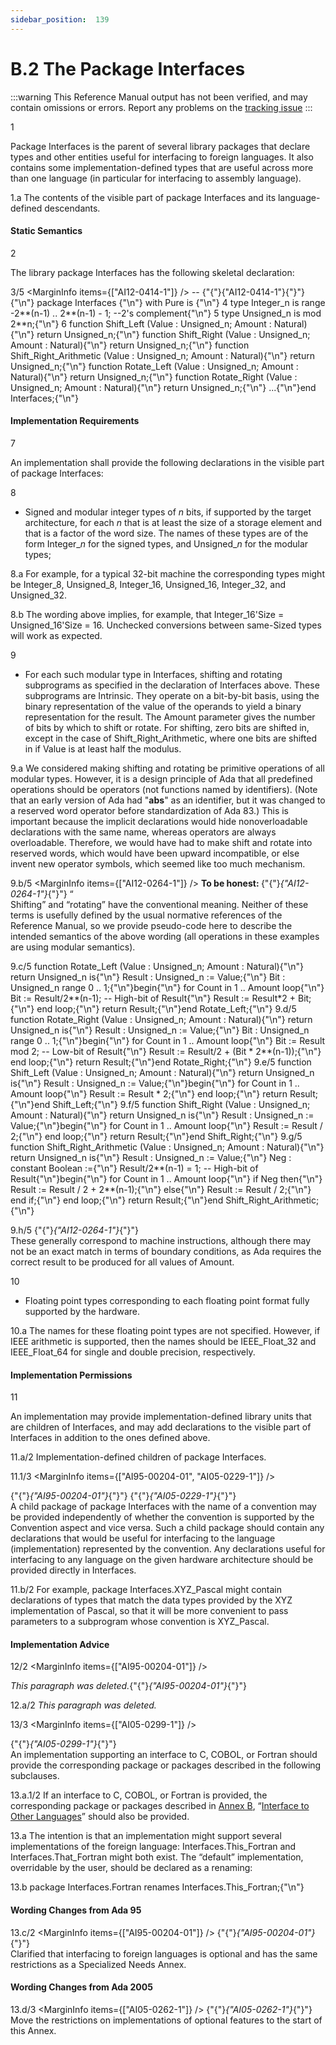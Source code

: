 ```yaml
---
sidebar_position:  139
---
```


# B.2 The Package Interfaces

:::warning
This Reference Manual output has not been verified,
and may contain omissions or errors.
Report any problems on the [tracking issue](https://github.com/ada-lang-io/ada-lang-io/issues/20)
:::


<MarginText>1</MarginText>
<p>Package Interfaces is the parent of several library packages that declare types and other entities useful for interfacing to foreign languages. It also contains some implementation-defined types that are useful across more than one language (in particular for interfacing to assembly language). <br /></p>

<MarginText>1.a</MarginText>
<Admonition type="aarm" aarm="implementation-defined" title="Implementation defined: ">
<strong></strong>The contents of the visible part of package Interfaces and its language-defined descendants.<br /></Admonition>


#### Static Semantics

<MarginText>2</MarginText>
<p>The library package Interfaces has the following skeletal declaration: <br /></p>

<MarginText>3/5</MarginText>
<MarginInfo items={["AI12-0414-1"]} /><CodeBlock language="ada">
--  {"{"}{"AI12-0414-1"}{"}"}{"\n"} package Interfaces {"\n"}   with  Pure is {"\n"}
<MarginText>4</MarginText>
   type Integer_n is range -2**(n-1) .. 2**(n-1) - 1;  --2's complement{"\n"}
<MarginText>5</MarginText>
   type Unsigned_n is mod 2**n;{"\n"}
<MarginText>6</MarginText>
   function Shift_Left  (Value : Unsigned_n; Amount : Natural){"\n"}      return Unsigned_n;{"\n"}   function Shift_Right (Value : Unsigned_n; Amount : Natural){"\n"}      return Unsigned_n;{"\n"}   function Shift_Right_Arithmetic (Value : Unsigned_n; Amount : Natural){"\n"}      return Unsigned_n;{"\n"}   function Rotate_Left  (Value : Unsigned_n; Amount : Natural){"\n"}      return Unsigned_n;{"\n"}   function Rotate_Right (Value : Unsigned_n; Amount : Natural){"\n"}      return Unsigned_n;{"\n"}   ...{"\n"}end Interfaces;{"\n"}

</CodeBlock>

#### Implementation Requirements

<MarginText>7</MarginText>
<p>An implementation shall provide the following declarations in the visible part of package Interfaces: <br /></p>

<MarginText>8</MarginText>
<ul>
<li>Signed and modular integer types of <em>n</em> bits, if supported by the target architecture, for each <em>n</em> that is at least the size of a storage element and that is a factor of the word size. The names of these types are of the form Integer_<em>n</em> for the signed types, and Unsigned_<em>n</em> for the modular types; <br /></li>
</ul>
<MarginText>8.a</MarginText>
<Admonition type="aarm" aarm="ramification" title="Ramification: ">
<strong></strong>For example, for a typical 32-bit machine the corresponding types might be Integer_8, Unsigned_8, Integer_16, Unsigned_16, Integer_32, and Unsigned_32.<br /></Admonition>

<MarginText>8.b</MarginText>
<Admonition type="aarm" aarm="note" title="Note: ">
The wording above implies, for example, that Integer_16'Size = Unsigned_16'Size = 16. Unchecked conversions between same-Sized types will work as expected. <br /></Admonition>

<MarginText>9</MarginText>
<ul>
<li>For each such modular type in Interfaces, shifting and rotating subprograms as specified in the declaration of Interfaces above. These subprograms are Intrinsic. They operate on a bit-by-bit basis, using the binary representation of the value of the operands to yield a binary representation for the result. The Amount parameter gives the number of bits by which to shift or rotate. For shifting, zero bits are shifted in, except in the case of Shift_Right_Arithmetic, where one bits are shifted in if Value is at least half the modulus. <br /></li>
</ul>
<MarginText>9.a</MarginText>
<Admonition type="aarm" aarm="reason" title="Reason: ">
<strong></strong>We considered making shifting and rotating be primitive operations of all modular types. However, it is a design principle of Ada that all predefined operations should be operators (not functions named by identifiers). (Note that an early version of Ada had "<strong>abs</strong>" as an identifier, but it was changed to a reserved word operator before standardization of Ada 83.) This is important because the implicit declarations would hide nonoverloadable declarations with the same name, whereas operators are always overloadable. Therefore, we would have had to make shift and rotate into reserved words, which would have been upward incompatible, or else invent new operator symbols, which seemed like too much mechanism. <br /></Admonition>

<MarginText>9.b/5</MarginText>
<MarginInfo items={["AI12-0264-1"]} /><Admonition type="aarm" aarm="note" title="Note: ">
<strong>To be honest: </strong>{"{"}<em>{"AI12-0264-1"}</em>{"}"} &ldquo;<br />Shifting&rdquo; and &ldquo;rotating&rdquo; have the conventional meaning. Neither of these terms is usefully defined by the usual normative references of the Reference Manual, so we provide pseudo-code here to describe the intended semantics of the above wording (all operations in these examples are using modular semantics).<br /></Admonition>

<MarginText>9.c/5</MarginText>
<CodeBlock language="ada">
function Rotate_Left (Value : Unsigned_n; Amount : Natural){"\n"}   return Unsigned_n is{"\n"}   Result : Unsigned_n := Value;{"\n"}   Bit : Unsigned_n range 0 .. 1;{"\n"}begin{"\n"}   for Count in 1 .. Amount loop{"\n"}      Bit := Result/2**(n-1); -- High-bit of Result{"\n"}      Result := Result*2 + Bit;{"\n"}   end loop;{"\n"}   return Result;{"\n"}end Rotate_Left;{"\n"}
<MarginText>9.d/5</MarginText>
function Rotate_Right (Value : Unsigned_n; Amount : Natural){"\n"}   return Unsigned_n is{"\n"}   Result : Unsigned_n := Value;{"\n"}   Bit : Unsigned_n range 0 .. 1;{"\n"}begin{"\n"}   for Count in 1 .. Amount loop{"\n"}      Bit := Result mod 2; -- Low-bit of Result{"\n"}      Result := Result/2 + (Bit * 2**(n-1));{"\n"}   end loop;{"\n"}   return Result;{"\n"}end Rotate_Right;{"\n"}
<MarginText>9.e/5</MarginText>
function Shift_Left (Value : Unsigned_n; Amount : Natural){"\n"}   return Unsigned_n is{"\n"}   Result : Unsigned_n := Value;{"\n"}begin{"\n"}   for Count in 1 .. Amount loop{"\n"}      Result := Result * 2;{"\n"}   end loop;{"\n"}   return Result;{"\n"}end Shift_Left;{"\n"}
<MarginText>9.f/5</MarginText>
function Shift_Right (Value : Unsigned_n; Amount : Natural){"\n"}   return Unsigned_n is{"\n"}   Result : Unsigned_n := Value;{"\n"}begin{"\n"}   for Count in 1 .. Amount loop{"\n"}      Result := Result / 2;{"\n"}   end loop;{"\n"}   return Result;{"\n"}end Shift_Right;{"\n"}
<MarginText>9.g/5</MarginText>
function Shift_Right_Arithmetic (Value : Unsigned_n; Amount : Natural){"\n"}   return Unsigned_n is{"\n"}   Result : Unsigned_n := Value;{"\n"}   Neg : constant Boolean :={"\n"}      Result/2**(n-1) = 1; -- High-bit of Result{"\n"}begin{"\n"}   for Count in 1 .. Amount loop{"\n"}      if Neg then{"\n"}         Result := Result / 2 + 2**(n-1);{"\n"}      else{"\n"}         Result := Result / 2;{"\n"}      end if;{"\n"}   end loop;{"\n"}   return Result;{"\n"}end Shift_Right_Arithmetic;{"\n"}

</CodeBlock>
<MarginText>9.h/5</MarginText>
<MarginInfo items={["AI12-0264-1"]} /><Admonition type="aarm" aarm="note" title="Note: ">
{"{"}<em>{"AI12-0264-1"}</em>{"}"} <br />These generally correspond to machine instructions, although there may not be an exact match in terms of boundary conditions, as Ada requires the correct result to be produced for all values of Amount. <br /></Admonition>

<MarginText>10</MarginText>
<ul>
<li>Floating point types corresponding to each floating point format fully supported by the hardware. <br /></li>
</ul>
<MarginText>10.a</MarginText>
<Admonition type="aarm" aarm="implementation-note" title="Implementation Note: ">
<strong></strong>The names for these floating point types are not specified. However, if IEEE arithmetic is supported, then the names should be IEEE_Float_32 and IEEE_Float_64 for single and double precision, respectively.<br /></Admonition>


#### Implementation Permissions

<MarginText>11</MarginText>
<p>An implementation may provide implementation-defined library units that are children of Interfaces, and may add declarations to the visible part of Interfaces in addition to the ones defined above. <br /></p>

<MarginText>11.a/2</MarginText>
<Admonition type="aarm" aarm="implementation-defined" title="Implementation defined: ">
<strong></strong>Implementation-defined children of package Interfaces.<br /></Admonition>

<MarginText>11.1/3</MarginText>
<MarginInfo items={["AI95-00204-01", "AI05-0229-1"]} /><p>{"{"}<em>{"AI95-00204-01"}</em>{"}"} {"{"}<em>{"AI05-0229-1"}</em>{"}"} <br />A child package of package Interfaces with the name of a convention may be provided independently of whether the convention is supported by the Convention aspect and vice versa. Such a child package should contain any declarations that would be useful for interfacing to the language (implementation) represented by the convention. Any declarations useful for interfacing to any language on the given hardware architecture should be provided directly in Interfaces. <br /></p>

<MarginText>11.b/2</MarginText>
<Admonition type="aarm" aarm="ramification" title="Ramification: ">
<strong></strong>For example, package Interfaces.XYZ_Pascal might contain declarations of types that match the data types provided by the XYZ implementation of Pascal, so that it will be more convenient to pass parameters to a subprogram whose convention is XYZ_Pascal. <br /></Admonition>


#### Implementation Advice

<MarginText>12/2</MarginText>
<MarginInfo items={["AI95-00204-01"]} /><p><em>This paragraph was deleted.</em>{"{"}<em>{"AI95-00204-01"}</em>{"}"} <br /></p>

<MarginText>12.a/2</MarginText>
<Admonition type="aarm" aarm="note" title="Note: ">
<em>This paragraph was deleted.</em><br /></Admonition>

<MarginText>13/3</MarginText>
<MarginInfo items={["AI05-0299-1"]} /><p>{"{"}<em>{"AI05-0299-1"}</em>{"}"} <br />An implementation supporting an interface to C, COBOL, or Fortran should provide the corresponding package or packages described in the following subclauses. <br /></p>

<MarginText>13.a.1/2</MarginText>
<Admonition type="aarm" aarm="implementation-advice" title="Implementation Advice">
<strong></strong>If an interface to C, COBOL, or Fortran is provided, the corresponding package or packages described in <a href="../AA-B/">Annex B</a>, &ldquo;<a href="../AA-B/">Interface to Other Languages</a>&rdquo; should also be provided.<br /></Admonition>

<MarginText>13.a</MarginText>
<Admonition type="aarm" aarm="implementation-note" title="Implementation Note: ">
<strong></strong>The intention is that an implementation might support several implementations of the foreign language: Interfaces.This_Fortran and Interfaces.That_Fortran might both exist. The &ldquo;default&rdquo; implementation, overridable by the user, should be declared as a renaming: <br /></Admonition>

<MarginText>13.b</MarginText>
<CodeBlock language="ada">
package Interfaces.Fortran renames Interfaces.This_Fortran;{"\n"}

</CodeBlock>

#### Wording Changes from Ada 95

<MarginText>13.c/2</MarginText>
<MarginInfo items={["AI95-00204-01"]} /><Admonition type="aarm" aarm="note" title="Note: ">
{"{"}<em>{"AI95-00204-01"}</em>{"}"} <br />Clarified that interfacing to foreign languages is optional and has the same restrictions as a Specialized Needs Annex. <br /></Admonition>


#### Wording Changes from Ada 2005

<MarginText>13.d/3</MarginText>
<MarginInfo items={["AI05-0262-1"]} /><Admonition type="aarm" aarm="note" title="Note: ">
{"{"}<em>{"AI05-0262-1"}</em>{"}"} <br />Move the restrictions on implementations of optional features to the start of this Annex. <br /></Admonition>

